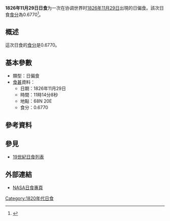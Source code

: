 {{Notability|time=2022-06-30T23:15:19+00:00}}
{{Infobox Solar eclipse
| Year        = 1826
| Month       = 11
| Day         = 29
| Type        = 日偏食
| Image       = SE1826Nov29P.gif
| Image size  = 200px
| Image intro = 1826年11月29日日偏食路徑圖
  <!--   日食資料   -->
| Gamma       = 1.1764
| Mag         = 0.6770
| Saros       = [[日食沙羅週期149|149]]
| Saros total = 
| Saros seq   = 
  <!--     食甚     -->
| Duration    = 
| Location    = 
| Coords      = 
| Width       = 
  <!--   開始時間   -->
| Partial     = 
| Start type  = 
| Centre      = 
| Greatest    = 11:14:08
  <!--     倒數     -->
| hour        = 11
| minute      = 14
| second      = 08
| Duration_s  = 
}}
'''1826年11月29日日食'''为一次在协调世界时[[1826年|1826年]][[11月29日|11月29日]]出現的日偏食。該次日食[[食分|食分]]為0.6770<ref name="nasa_catalog_list">{{cite web |url=http://eclipse.gsfc.nasa.gov/SEcat5/SE1801-1900.html |title=Catalog of Solar Eclipses: 1801 to 1900 |language=en |publisher=[[NASA|NASA]] |accessdate=2009-07-26 |archiveurl=https://web.archive.org/web/20150112204733/http://eclipse.gsfc.nasa.gov/SEcat5/SE1801-1900.html |archivedate=2015-01-12 |deadurl=no }}</ref>。

== 概述 ==
這次日食的[[食分|食分]]是0.6770。

== 基本參數 ==
{{NoteUTC}}
* 類型：日偏食
*[[食甚|食甚]]資料：
** 日期：1826年11月29日
** 時間：11時14分8秒 
** 地點：68N 20E
** 食分：0.6770

== 參考資料 ==
{{reflist}}

== 參見 ==
{{日食主題}}
* [[19世紀日食列表|19世紀日食列表]]

== 外部連結 ==
* [http://eclipse.gsfc.nasa.gov/solar.html NASA日食專頁]{{Wayback|url=http://eclipse.gsfc.nasa.gov/solar.html |date=20190108200537 }}{{en icon}}

{{日食}}

[[Category:1820年代日食|Category:1820年代日食]]

{{Eclipse-stub}}